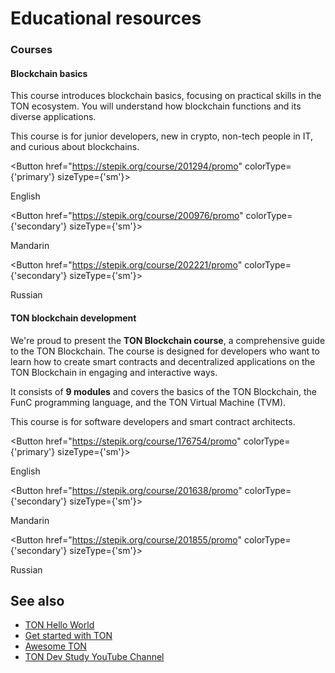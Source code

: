 
# Educational resources

### Courses

#### Blockchain basics

This course introduces blockchain basics, focusing on practical skills in the TON ecosystem. You will understand how blockchain functions and its diverse applications.

This course is for junior developers, new in crypto, non-tech people in IT, and curious about blockchains.
 
<Button href="https://stepik.org/course/201294/promo" 
        colorType={'primary'} sizeType={'sm'}>

English
 
</Button>

 
<Button href="https://stepik.org/course/200976/promo" 
        colorType={'secondary'} sizeType={'sm'}>

Mandarin
 
</Button>

 
<Button href="https://stepik.org/course/202221/promo" 
        colorType={'secondary'} sizeType={'sm'}>

Russian
 
</Button>


#### TON blockchain development

We're proud to present the __TON Blockchain course__, a comprehensive guide to the TON Blockchain. The course is designed for developers who want to learn how to create smart contracts and decentralized applications on the TON Blockchain in engaging and interactive ways.

It consists of __9 modules__ and covers the basics of the TON Blockchain, the FunC programming language, and the TON Virtual Machine (TVM).

This course is for software developers and  smart contract architects.
 
<Button href="https://stepik.org/course/176754/promo" 
        colorType={'primary'} sizeType={'sm'}>

English
 
</Button>

 
<Button href="https://stepik.org/course/201638/promo" 
        colorType={'secondary'} sizeType={'sm'}>

Mandarin
 
</Button>

 
<Button href="https://stepik.org/course/201855/promo" 
        colorType={'secondary'} sizeType={'sm'}>

Russian
 
</Button>


## See also

* [TON Hello World](https://tonhelloworld.com/01-wallet/)
* [Get started with TON](/v3/guidelines/get-started-with-ton/)
* [Awesome TON](https://github.com/ton-community/awesome-ton)
* [TON Dev Study YouTube Channel](https://www.youtube.com/@TONDevStudy)

